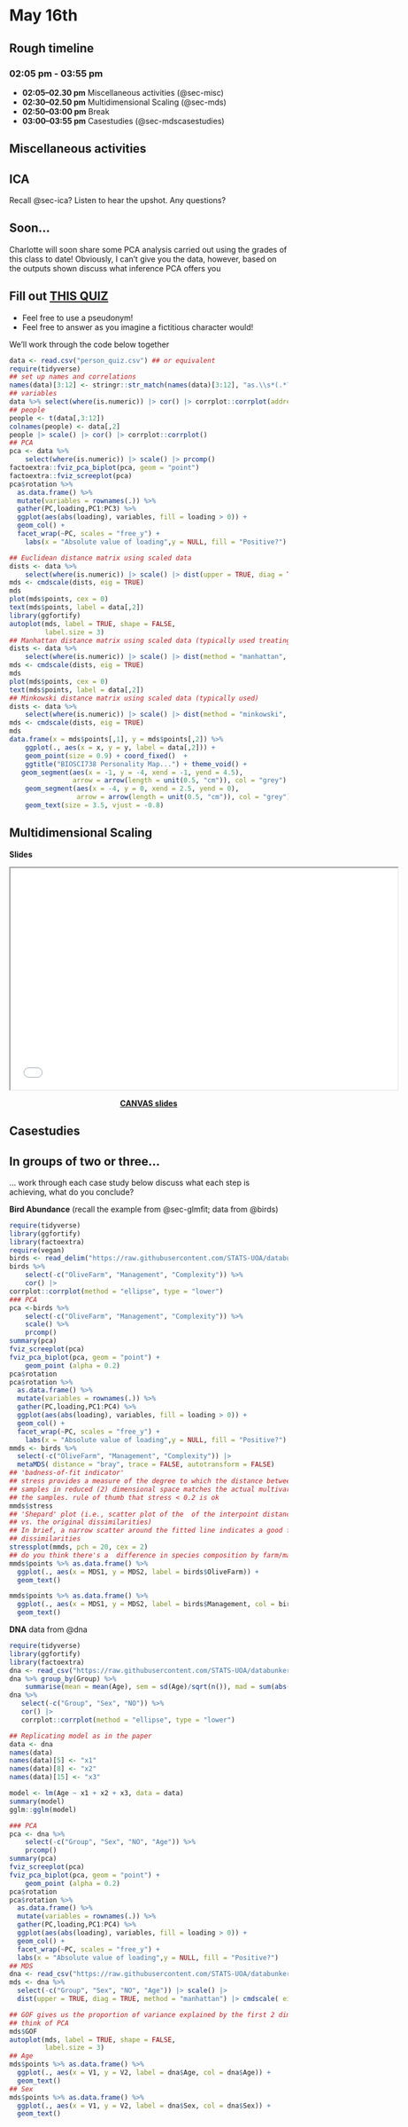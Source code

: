 # May 16th

## Rough timeline

### **02:05 pm - 03:55 pm** 

 + **02:05–02.30 pm** Miscellaneous activities (@sec-misc)
 + **02:30–02.50 pm** Multidimensional Scaling (@sec-mds)
 + **02:50–03:00 pm** Break
 + **03:00–03:55 pm** Casestudies (@sec-mdscasestudies)
   

## Miscellaneous activities {#sec-misc}


::: {.callout-note}
## ICA

Recall @sec-ica? Listen to hear the upshot. Any questions?

:::

:::{.callout-warning icon=false}
## <i class="fa fa-question-circle" aria-hidden="true"></i> <i class="fa fa-users" aria-hidden="true"></i> <i class="fa fa-pencil-square" aria-hidden="true"></i> Soon...

Charlotte will soon share some PCA analysis carried out using the grades of this class to date! Obviously, I can't give you the data, however, based on the outputs shown discuss what inference PCA offers you

:::


:::{.callout-warning icon=false}
## <i class="fa fa-question-circle" aria-hidden="true"></i> <i class="fa fa-users" aria-hidden="true"></i> <i class="fa fa-pencil-square" aria-hidden="true"></i> Fill out [THIS QUIZ](https://docs.google.com/forms/d/e/1FAIpQLSc2Lxlr4IwrooEoQ6SgWSdFuv_ULVL-XL0GBt6q3TO98FWyOQ/viewform?usp=sf_link)

 + Feel free to use a pseudonym!
 + Feel free to answer as you imagine a fictitious character would!

:::


We'll work through the code below together


```r
data <- read.csv("person_quiz.csv") ## or equivalent
require(tidyverse)
## set up names and correlations
names(data)[3:12] <- stringr::str_match(names(data)[3:12], "as.\\s*(.*?)\\s*..Do")[,2]
## variables
data %>% select(where(is.numeric)) |> cor() |> corrplot::corrplot(addrect = 2, order = 'hclust')
## people
people <- t(data[,3:12])
colnames(people) <- data[,2]
people |> scale() |> cor() |> corrplot::corrplot()
## PCA
pca <- data %>%
    select(where(is.numeric)) |> scale() |> prcomp()
factoextra::fviz_pca_biplot(pca, geom = "point")
factoextra::fviz_screeplot(pca)
pca$rotation %>%
  as.data.frame() %>%
  mutate(variables = rownames(.)) %>%
  gather(PC,loading,PC1:PC3) %>%
  ggplot(aes(abs(loading), variables, fill = loading > 0)) +
  geom_col() +
  facet_wrap(~PC, scales = "free_y") +
    labs(x = "Absolute value of loading",y = NULL, fill = "Positive?")

## Euclidean distance matrix using scaled data
dists <- data %>%
    select(where(is.numeric)) |> scale() |> dist(upper = TRUE, diag = TRUE)
mds <- cmdscale(dists, eig = TRUE)
mds
plot(mds$points, cex = 0)
text(mds$points, label = data[,2])
library(ggfortify)
autoplot(mds, label = TRUE, shape = FALSE,
         label.size = 3)
## Manhattan distance matrix using scaled data (typically used treating ordinal as interval)
dists <- data %>%
    select(where(is.numeric)) |> scale() |> dist(method = "manhattan", upper = TRUE, diag = TRUE)
mds <- cmdscale(dists, eig = TRUE)
mds
plot(mds$points, cex = 0)
text(mds$points, label = data[,2])
## Minkowski distance matrix using scaled data (typically used)
dists <- data %>%
    select(where(is.numeric)) |> scale() |> dist(method = "minkowski", upper = TRUE, diag = TRUE)
mds <- cmdscale(dists, eig = TRUE)
mds
data.frame(x = mds$points[,1], y = mds$points[,2]) %>%
    ggplot(., aes(x = x, y = y, label = data[,2])) +
    geom_point(size = 0.9) + coord_fixed()  +
    ggtitle("BIOSCI738 Personality Map...") + theme_void() +
   geom_segment(aes(x = -1, y = -4, xend = -1, yend = 4.5),
                arrow = arrow(length = unit(0.5, "cm")), col = "grey") +
    geom_segment(aes(x = -4, y = 0, xend = 2.5, yend = 0),
                 arrow = arrow(length = unit(0.5, "cm")), col = "grey") +
    geom_text(size = 3.5, vjust = -0.8)
```

## Multidimensional Scaling {#sec-mds}

**Slides**

<p align="center">
<iframe src="slides/08-01_mds.pdf" height="400" width="700" title="Maximum Likelihood Estimation"></iframe>
</p>
<p align="center">
[**CANVAS slides**](https://canvas.auckland.ac.nz/courses/120054/files/15372455?module_item_id=2614789)
</p>

## Casestudies {#sec-mdscasestudies}

:::{.callout-warning icon=false}
## <i class="fa fa-question-circle" aria-hidden="true"></i> <i class="fa fa-users" aria-hidden="true"></i> <i class="fa fa-pencil-square" aria-hidden="true"></i> In groups of two or three...

... work through each case study below discuss what each step is achieving, what do you conclude?

:::


**Bird Abundance** (recall the example from @sec-glmfit; data from @birds)


```r
require(tidyverse)
library(ggfortify)
library(factoextra)
require(vegan)
birds <- read_delim("https://raw.githubusercontent.com/STATS-UOA/databunker/master/data/bird_abundance.csv")
birds %>%
    select(-c("OliveFarm", "Management", "Complexity")) %>%
    cor() |>
corrplot::corrplot(method = "ellipse", type = "lower")
### PCA
pca <-birds %>%
    select(-c("OliveFarm", "Management", "Complexity")) %>%
    scale() %>%
    prcomp()
summary(pca)
fviz_screeplot(pca)
fviz_pca_biplot(pca, geom = "point") +
    geom_point (alpha = 0.2)
pca$rotation
pca$rotation %>%
  as.data.frame() %>%
  mutate(variables = rownames(.)) %>%
  gather(PC,loading,PC1:PC4) %>%
  ggplot(aes(abs(loading), variables, fill = loading > 0)) +
  geom_col() +
  facet_wrap(~PC, scales = "free_y") +
    labs(x = "Absolute value of loading",y = NULL, fill = "Positive?")
mmds <- birds %>%
  select(-c("OliveFarm", "Management", "Complexity")) |> 
  metaMDS( distance = "bray", trace = FALSE, autotransform = FALSE)
## 'badness-of-fit indicator'
## stress provides a measure of the degree to which the distance between 
## samples in reduced (2) dimensional space matches the actual multivariate distance between 
## the samples. rule of thumb that stress < 0.2 is ok
mmds$stress
## 'Shepard' plot (i.e., scatter plot of the  of the interpoint distances
## vs. the original dissimilarities)
## In brief, a narrow scatter around the fitted line indicates a good fit of the distances to the
## dissimilarities
stressplot(mmds, pch = 20, cex = 2)
## do you think there's a  difference in species composition by farm/management
mmds$points %>% as.data.frame() %>%
  ggplot(., aes(x = MDS1, y = MDS2, label = birds$OliveFarm)) +
  geom_text()

mmds$points %>% as.data.frame() %>%
  ggplot(., aes(x = MDS1, y = MDS2, label = birds$Management, col = birds$Management)) +
  geom_text()
```


**DNA** data from @dna

```r
require(tidyverse)
library(ggfortify)
library(factoextra)
dna <- read_csv("https://raw.githubusercontent.com/STATS-UOA/databunker/master/data/dna_forensic.csv")
dna %>% group_by(Group) %>%
    summarise(mean = mean(Age), sem = sd(Age)/sqrt(n()), mad = sum(abs((Age - mean(Age))))/n())
dna %>%
   select(-c("Group", "Sex", "NO")) %>%
   cor() |>
   corrplot::corrplot(method = "ellipse", type = "lower")

## Replicating model as in the paper
data <- dna
names(data)
names(data)[5] <- "x1"
names(data)[8] <- "x2"
names(data)[15] <- "x3"

model <- lm(Age ~ x1 + x2 + x3, data = data)
summary(model)
gglm::gglm(model)

### PCA
pca <- dna %>%
    select(-c("Group", "Sex", "NO", "Age")) %>%
    prcomp()
summary(pca)
fviz_screeplot(pca)
fviz_pca_biplot(pca, geom = "point") +
    geom_point (alpha = 0.2)
pca$rotation
pca$rotation %>%
  as.data.frame() %>%
  mutate(variables = rownames(.)) %>%
  gather(PC,loading,PC1:PC4) %>%
  ggplot(aes(abs(loading), variables, fill = loading > 0)) +
  geom_col() +
  facet_wrap(~PC, scales = "free_y") +
  labs(x = "Absolute value of loading",y = NULL, fill = "Positive?") 
## MDS
dna <- read_csv("https://raw.githubusercontent.com/STATS-UOA/databunker/master/data/dna_forensic.csv")
mds <- dna %>%
  select(-c("Group", "Sex", "NO", "Age")) |> scale() |>
  dist(upper = TRUE, diag = TRUE, method = "manhattan") |> cmdscale( eig = TRUE)

## GOF gives us the proportion of variance explained by the first 2 dimensions
## think of PCA
mds$GOF
autoplot(mds, label = TRUE, shape = FALSE,
         label.size = 3)
## Age
mds$points %>% as.data.frame() %>%
  ggplot(., aes(x = V1, y = V2, label = dna$Age, col = dna$Age)) +
  geom_text()
## Sex
mds$points %>% as.data.frame() %>%
  ggplot(., aes(x = V1, y = V2, label = dna$Sex, col = dna$Sex)) +
  geom_text()

```

